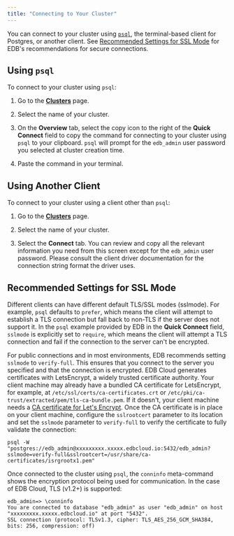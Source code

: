 ```yaml
---
title: "Connecting to Your Cluster"
---
```


You can connect to your cluster using [`psql`](http://postgresguide.com/utilities/psql.html), the terminal-based client for Postgres, or another client. See [Recommended Settings for SSL Mode](#recommended-settings-for-ssl-mode) for EDB's recommendations for secure connections.

## Using `psql`
To connect to your cluster using `psql`:
1. Go to the [**Clusters**](https://portal.edbcloud.com/clusters) page.

3. Select the name of your cluster.
4. On the **Overview** tab, select the copy icon to the right of the **Quick Connect** field to copy the command for connecting to your cluster using `psql` to your clipboard. `psql` will prompt for the `edb_admin` user password you selected at cluster creation time.
5. Paste the command in your terminal.

## Using Another Client
To connect to your cluster using a client other than `psql`:
1. Go to the [**Clusters**](https://portal.edbcloud.com/clusters) page.

2. Select the name of your cluster.
3. Select the **Connect** tab. You can review and copy all the relevant information you need from this screen except for the `edb_admin` user password. Please consult the client driver documentation for the connection string format the driver uses.

## Recommended Settings for SSL Mode

Different clients can have different default TLS/SSL modes (sslmode). For example, `psql` defaults to `prefer`, which means the client will attempt to establish a TLS connection but fall back to non-TLS if the server does not support it. In the `psql` example provided by EDB in the **Quick Connect** field, `sslmode` is explicitly set to `require`, which means the client will attempt a TLS connection and fail if the connection to the server can't be encrypted.

For public connections and in most environments, EDB recommends setting `sslmode` to `verify-full`. This ensures that you connect to the server you specified and that the connection is encrypted. EDB Cloud generates certificates with LetsEncrypt, a widely trusted certificate authority. Your client machine may already have a bundled CA certificate for LetsEncrypt, for example, at `/etc/ssl/certs/ca-certificates.crt` or `/etc/pki/ca-trust/extracted/pem/tls-ca-bundle.pem`. If it doesn't, your client machine needs a [CA certificate for Let's Encrypt](https://letsencrypt.org/certificates/). Once the CA certificate is in place on your client machine, configure the `sslrootcert` parameter to its location and set the `sslmode` parameter to `verify-full` to verify the certificate to fully validate the connection:

```
psql -W "postgres://edb_admin@xxxxxxxxx.xxxxx.edbcloud.io:5432/edb_admin?sslmode=verify-full&sslrootcert=/usr/share/ca-certificates/isrgrootx1.pem"
```

Once connected to the cluster using `psql`, the `conninfo` meta-command shows the encryption protocol being used for communication. In the case of EDB Cloud,  TLS (v1.2+) is supported:

```
edb_admin=> \conninfo
You are connected to database "edb_admin" as user "edb_admin" on host "xxxxxxxxx.xxxxx.edbcloud.io" at port "5432".
SSL connection (protocol: TLSv1.3, cipher: TLS_AES_256_GCM_SHA384, bits: 256, compression: off)
```
